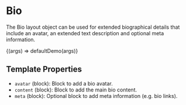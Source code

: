 
<Meta title="Objects/Bio" />

# Bio

The Bio layout object can be used for extended biographical details that include an avatar, an extended text description and optional meta information.

<Canvas>
  <Story
    name="Default"
    parameters={{
      docs: {
        source: {
          code: defaultDemoSource,
        },
      },
    }}
  >
    {(args) => defaultDemo(args)}
  </Story>
</Canvas>

## Template Properties

- `avatar` (block): Block to add a bio avatar.
- `content` (block): Block to add the main bio content.
- `meta` (block): Optional block to add meta information (e.g. bio links).
